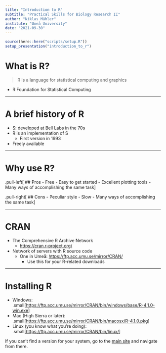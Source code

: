 ```yaml
---
title: "Introduction to R"
subtitle: "Practical Skills for Biology Research II"
author: "Niklas Mähler"
institute: "Umeå University"
date: "2021-09-30"
---
```


```r
source(here::here("scripts/setup.R"))
setup_presentation("introduction_to_r")
```

# What is R?

> R is a language for statistical computing and graphics

- R Foundation for Statistical Computing

---

# A brief history of R

- S: developed at Bell Labs in the 70s
- R is an implementation of S
  - First version in 1993
- Freely available

---

# Why use R?

.pull-left[
## Pros
- Free
- Easy to get started
- Excellent plotting tools
- Many ways of accomplishing the same task
]

.pull-right[
## Cons
- Peculiar style
- Slow
- Many ways of accomplishing the same task
]

---

# CRAN

- The Comprehensive R Archive Network
  - <https://cran.r-project.org/>
- Network of servers with R source code
  - One in Umeå: <https://ftp.acc.umu.se/mirror/CRAN/>
    - Use this for your R-related downloads
    
---

# Installing R

- Windows:<br>.small[<https://ftp.acc.umu.se/mirror/CRAN/bin/windows/base/R-4.1.0-win.exe>]
- Mac (High Sierra or later):<br>.small[<https://ftp.acc.umu.se/mirror/CRAN/bin/macosx/R-4.1.0.pkg>]
- Linux (you know what you're doing):<br>.small[<https://ftp.acc.umu.se/mirror/CRAN/bin/linux/>]

If you can't find a version for your system, go to the [main site](https://ftp.acc.umu.se/mirror/CRAN/) and navigate from there.
